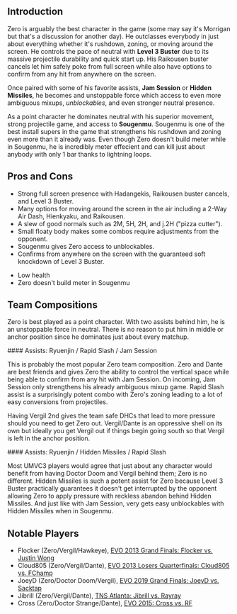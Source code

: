 ## Introduction

Zero is arguably the best character in the game (some may say it's Morrigan but that's a discussion for another day).
He outclasses everybody in just about everything whether it's rushdown, zoning, or moving around the screen. He controls the pace of neutral with **Level 3 Buster** due to its
massive projectile durability and quick start up. His Raikousen buster cancels let him safely poke from full screen while also have options to confirm from any hit from
anywhere on the screen.

Once paired with some of his favorite assists, **Jam Session** or **Hidden Missiles**, he becomes and unstoppable force which access to even more ambiguous mixups,
_unblockables_, and even stronger neutral presence.

As a point character he dominates neutral with his superior movement, strong projectile game, and access to **Sougenmu**. Sougenmu is one of the best install supers in the game
that strengthens his rushdown and zoning even more than it already was. Even though Zero doesn't build meter while in Sougenmu, he is incredibly meter effecient and can kill
just about anybody with only 1 bar thanks to lightning loops.

## Pros and Cons

<Typography className="uppercase" color="green" variant="h3" children="Pros" />

- Strong full screen presence with Hadangekis, Raikousen buster cancels, and Level 3 Buster.
- Many options for moving around the screen in the air including a 2-Way Air Dash, Hienkyaku, and Raikousen.
- A slew of good normals such as 2M, 5H, 2H, and j.2H ("pizza cutter").
- Small floaty body makes some combos require adjustments from the opponent.
- Sougenmu gives Zero access to unblockables.
- Confirms from anywhere on the screen with the guaranteed soft knockdown of Level 3 Buster.

<Typography className="uppercase" color="red" variant="h3" children="Cons" />

- Low health
- Zero doesn't build meter in Sougenmu

## Team Compositions

Zero is best played as a point character. With two assists behind him, he is an unstoppable force in neutral. There is no reason to put him in middle or anchor position
since he dominates just about every matchup.

<Typography className="uppercase" color="aqua" variant="h3" children='Zero / Vergil / Dante - "Zero May Cry"' />
#### Assists: Ryuenjin / Rapid Slash / Jam Session

This is probably the most popular Zero team composition. Zero and Dante are best friends and gives Zero the ability to control the vertical space while being able to confirm
from any hit with Jam Session. On incoming, Jam Session only strengthens his already ambiguous mixup game. Rapid Slash assist is a surprisingly potent combo with Zero's zoning
leading to a lot of easy conversions from projectiles.

Having Vergil 2nd gives the team safe DHCs that lead to more pressure
should you need to get Zero out. Vergil/Dante is an oppressive shell on its own but ideally you get Vergil out if things begin going south so that Vergil is left in the anchor
position.

<Typography className="uppercase" color="aqua" variant="h3" children="Zero / Doctor Doom / Vergil" />
#### Assists: Ryuenjin / Hidden Missiles / Rapid Slash

Most UMVC3 players would agree that just about any character would benefit from having Doctor Doom and Vergil behind them; Zero is no different. Hidden Missiles is such
a potent assist for Zero because Level 3 Buster practically guarantees it doesn't get interrupted by the opponent allowing Zero to apply pressure with reckless abandon behind
Hidden Missiles. And just like with Jam Session, very gets easy unblockables with Hidden Missiles when in Sougenmu.

## Notable Players

- Flocker (Zero/Vergil/Hawkeye), [EVO 2013 Grand Finals: Flocker vs. Justin Wong](https://www.youtube.com/watch?v=4MAcqScj4Gc)
- Cloud805 (Zero/Vergil/Dante), [EVO 2013 Losers Quarterfinals: Cloud805 vs. FChamp](https://www.youtube.com/watch?v=JHHVIK_pu5c)
- JoeyD (Zero/Doctor Doom/Vergil), [EVO 2019 Grand Finals: JoeyD vs. Sacktap](https://www.youtube.com/watch?v=mYFACGWQlC0)
- Jibrill (Zero/Vergil/Dante), [TNS Atlanta: Jibrill vs. Rayray](https://youtu.be/VZ_IZV5gAow?t=4758)
- Cross (Zero/Doctor Strange/Dante), [EVO 2015: Cross vs. RF](https://www.youtube.com/watch?v=139k_gWSC9A)
